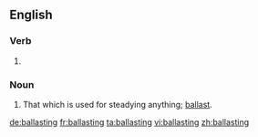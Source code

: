 ==English==

===Verb===
{{head|en}}

# {{present participle of|ballast|lang=en}}

===Noun===
{{en-noun}}

# That which is used for steadying anything; [[ballast]].

[[de:ballasting]]
[[fr:ballasting]]
[[ta:ballasting]]
[[vi:ballasting]]
[[zh:ballasting]]